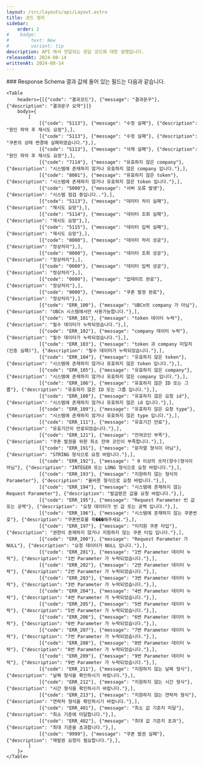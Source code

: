 ```yaml
---
layout: /src/layouts/api/Layout.astro
title: 코드 정리
sidebar:
    order: 2
#    badge:
#        text: New
#        variant: tip
description: API 에서 전달되는 응답 코드에 대한 설명입니다.
releasedAt: 2024-08-14
writtenAt: 2024-08-14
---
```




<Frame>
    ### Response Schema
    결과 값에 들어 있는 필드는 다음과 같습니다.

    <Table
        headers={[{"code": "결과코드"}, {"message": "결과문구"}, {"description": "결과문구 요약"}]}
        bodys={
            [
                [{"code": "5113"}, {"message": "수정 실패"}, {"description": "원인 파악 후 재시도 요망"},],
                [{"code": "5113"}, {"message": "수정 실패"}, {"description": "쿠폰의 상태 변경에 실패하였습니다."},],
                [{"code": "5113"}, {"message": "삭제 실패"}, {"description": "원인 파악 후 재시도 요망"},],
                [{"code": "7114"}, {"message": "유효하지 않은 company"}, {"description": "시스템에 존재하지 않거나 유효하지 않은 company 입니다."},],
                [{"code": "8001"}, {"message": "유효하지 않은 token"}, {"description": "시스템에 존재하지 않거나 유효하지 않은 token 입니다."},],
                [{"code": "5000"}, {"message": "서버 오류 발생"}, {"description": "시스템 점검 중입니다.."},],
                [{"code": "5113"}, {"message": "데이터 처리 실패"}, {"description": "재시도 요망"},],
                [{"code": "5114"}, {"message": "데이터 조회 실패"}, {"description": "재시도 요망"},],
                [{"code": "5115"}, {"message": "데이터 입력 실패"}, {"description": "재시도 요망"},],
                [{"code": "0000"}, {"message": "데이터 처리 성공"}, {"description": "정상처리"},],
                [{"code": "0000"}, {"message": "데이터 조회 성공"}, {"description": "정상처리"},],
                [{"code": "0000"}, {"message": "데이터 입력 성공"}, {"description": "정상처리"},],
                [{"code": "0000"}, {"message": "업데이트 완료"}, {"description": "정상처리"},],
                [{"code": "0000"}, {"message": "쿠폰 발권 완료"}, {"description": "정상처리"},],
                [{"code": "ERR_100"}, {"message": "UBCn의 company 가 아님"}, {"description": "UBCn 시스템에서만 사용가능합니다."},],
                [{"code": "ERR_101"}, {"message": "token 데이터 누락"}, {"description": "필수 데이터가 누락되었습니다."},],
                [{"code": "ERR_102"}, {"message": "company 데이터 누락"}, {"description": "필수 데이터가 누락되었습니다."},],
                [{"code": "ERR_103"}, {"message": "token 과 company 미일치(인증 실패)"}, {"description": "필수 데이터가 누락되었습니다."},],
                [{"code": "ERR_104"}, {"message": "유효하지 않은 token"}, {"description": "시스템에 존재하지 않거나 유효하지 않은 token 입니다."},],
                [{"code": "ERR_105"}, {"message": "유효하지 않은 company"}, {"description": "시스템에 존재하지 않거나 유효하지 않은 company 입니다."},],
                [{"code": "ERR_106"}, {"message": "유효하지 않은 ID 또는 그룹"}, {"description": "유효하지 않은 ID 또는 그룹 입니다."},],
                [{"code": "ERR_108"}, {"message": "유효하지 않은 요청 id"}, {"description": "시스템에 존재하지 않거나 유효하지 않은 id 입니다."},],
                [{"code": "ERR_109"}, {"message": "유효하지 않은 요청 type"}, {"description": "시스템에 존재하지 않거나 유효하지 않은 type 입니다."},],
                [{"code": "ERR_111"}, {"message": "유효기간 만료"}, {"description": "유효기간이 만료되었습니다."},],
                [{"code": "ERR_121"}, {"message": "잔여코인 부족"}, {"description": "쿠폰 발권을 위한 최소 잔여 코인이 부족합니다."},],
                [{"code": "ERR_191"}, {"message": "문자열 형식이 아님"}, {"description": "STRING 형식으로 요청 바랍니다."},],
                [{"code": "ERR_192"}, {"message": " 0 이상의 숫자(양수)형식이 아님"}, {"description": "INTEGER 또는 LONG 형식으로 요청 바랍니다."},],
                [{"code": "ERR_193"}, {"message": "지원하지 않는 형식의 Parameter"}, {"description": "올바른 형식으로 요청 바랍니다."},],
                [{"code": "ERR_194"}, {"message": "시스템에 존재하지 않는 Request Parameter"}, {"description": "발급받은 값을 요청 바랍니다."},],
                [{"code": "ERR_195"}, {"message": "Request Parameter 빈 값 또는 공백"}, {"description": "요청 데이터가 빈 값 또는 공백 입니다."},],
                [{"code": "ERR_196"}, {"message": "시스템에 존재하지 않는 쿠폰번호"}, {"description": "쿠폰번호를 확���해주세요."},],
                [{"code": "ERR_197"}, {"message": "미지원 쿠폰 타입"}, {"description": "권한이 존재하지 않거나 지원하지 않는 쿠폰 타입 입니다."},],
                [{"code": "ERR_200"}, {"message": "Request Parameter 가 NULL"}, {"description": "요청 데이터가 NULL 입니다."},],
                [{"code": "ERR_201"}, {"message": "1번 Parameter 데이터 누락"}, {"description": "1번 Parameter 가 누락되었습니다."},],
                [{"code": "ERR_202"}, {"message": "2번 Parameter 데이터 누락"}, {"description": "2번 Parameter 가 누락되었습니다."},],
                [{"code": "ERR_203"}, {"message": "3번 Parameter 데이터 누락"}, {"description": "3번 Parameter 가 누락되었습니다."},],
                [{"code": "ERR_204"}, {"message": "4번 Parameter 데이터 누락"}, {"description": "4번 Parameter 가 누락되었습니다."},],
                [{"code": "ERR_205"}, {"message": "5번 Parameter 데이터 누락"}, {"description": "5번 Parameter 가 누락되었습니다."},],
                [{"code": "ERR_206"}, {"message": "6번 Parameter 데이터 누락"}, {"description": "6번 Parameter 가 누락되었습니다."},],
                [{"code": "ERR_207"}, {"message": "7번 Parameter 데이터 누락"}, {"description": "7번 Parameter 가 누락되었습니다."},],
                [{"code": "ERR_208"}, {"message": "8번 Parameter 데이터 누락"}, {"description": "8번 Parameter 가 누락되었습니다."},],
                [{"code": "ERR_209"}, {"message": "9번 Parameter 데이터 누락"}, {"description": "9번 Parameter 가 누락되었습니다."},],
                [{"code": "ERR_211"}, {"message": "지원하지 않는 날짜 형식"}, {"description": "날짜 형식을 확인하시기 바랍니다."},],
                [{"code": "ERR_212"}, {"message": "지원하지 않는 시간 형식"}, {"description": "시간 형식을 확인하시기 바랍니다."},],
                [{"code": "ERR_213"}, {"message": "지원하지 않는 연락처 형식"}, {"description": "연락처 형식을 확인하시기 바랍니다."},],
                [{"code": "ERR_401"}, {"message": "최소 값 기준치 미달"}, {"description": "최소 기준에 미달합니다."},],
                [{"code": "ERR_402"}, {"message": "최대 값 기준치 초과"}, {"description": "최대 기준을 초과합니다."},],
                [{"code": "9999"}, {"message": "쿠폰 발권 실패"}, {"description": "재발권 요청이 필요합니다."},],
            ]
        }>
    </Table>
</Frame>